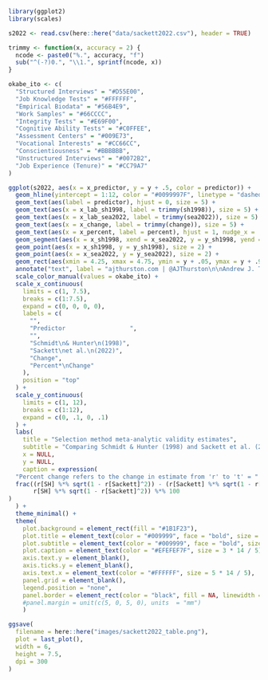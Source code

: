 ```r
library(ggplot2)
library(scales)

s2022 <- read.csv(here::here("data/sackett2022.csv"), header = TRUE)

trimmy <- function(x, accuracy = 2) {
  ncode <- paste0("%.", accuracy, "f")
  sub("^(-?)0.", "\\1.", sprintf(ncode, x))
}

okabe_ito <- c(
  "Structured Interviews" = "#D55E00",
  "Job Knowledge Tests" = "#FFFFFF",
  "Empirical Biodata" = "#56B4E9",
  "Work Samples" = "#66CCCC",
  "Integrity Tests" = "#E69F00",
  "Cognitive Ability Tests" = "#C0FFEE",
  "Assessment Centers" = "#009E73",
  "Vocational Interests" = "#CC66CC",
  "Conscientiousness" = "#BBBBBB",
  "Unstructured Interviews" = "#0072B2",
  "Job Experience (Tenure)" = "#CC79A7"
)

ggplot(s2022, aes(x = x_predictor, y = y + .5, color = predictor)) +
  geom_hline(yintercept = 1:12, color = "#0099997F", linetype = "dashed") +
  geom_text(aes(label = predictor), hjust = 0, size = 5) +
  geom_text(aes(x = x_lab_sh1998, label = trimmy(sh1998)), size = 5) +
  geom_text(aes(x = x_lab_sea2022, label = trimmy(sea2022)), size = 5) +
  geom_text(aes(x = x_change, label = trimmy(change)), size = 5) +
  geom_text(aes(x = x_percent, label = percent), hjust = 1, nudge_x = .2, size = 5) +
  geom_segment(aes(x = x_sh1998, xend = x_sea2022, y = y_sh1998, yend = y_sea2022)) +
  geom_point(aes(x = x_sh1998, y = y_sh1998), size = 2) +
  geom_point(aes(x = x_sea2022, y = y_sea2022), size = 2) +
  geom_rect(aes(xmin = 4.25, xmax = 4.75, ymin = y + .05, ymax = y + .95), fill = NA) +
  annotate("text", label = "ajthurston.com | @AJThurston\n\nAndrew J. Thurston © 2025", x = 6, y = 3.5, color = "#00999966", size = 3) +
  scale_color_manual(values = okabe_ito) +
  scale_x_continuous(
    limits = c(1, 7.5),
    breaks = c(1:7.5),
    expand = c(0, 0, 0, 0),
    labels = c(
      "",
      "Predictor                  ",
      "",
      "Schmidt\n& Hunter\n(1998)",
      "Sackett\net al.\n(2022)",
      "Change",
      "Percent*\nChange"
    ),
    position = "top"
  ) +
  scale_y_continuous(
    limits = c(1, 12),
    breaks = c(1:12),
    expand = c(0, .1, 0, .1)
  ) +
  labs(
    title = "Selection method meta-analytic validity estimates",
    subtitle = "Comparing Schmidt & Hunter (1998) and Sackett et al. (2022)",
    x = NULL,
    y = NULL,
    caption = expression(
  "Percent change refers to the change in estimate from 'r' to 't' = " *
  frac((r[SH] %*% sqrt(1 - r[Sackett]^2)) - (r[Sackett] %*% sqrt(1 - r[SH]^2)),
       r[SH] %*% sqrt(1 - r[Sackett]^2)) %*% 100
)
  ) +
  theme_minimal() +
  theme(
    plot.background = element_rect(fill = "#1B1F23"),
    plot.title = element_text(color = "#009999", face = "bold", size = 6.25 * 14 / 5),
    plot.subtitle = element_text(color = "#009999", face = "bold", size = 5 * 14 / 5),
    plot.caption = element_text(color = "#EFEFEF7F", size = 3 * 14 / 5),
    axis.text.y = element_blank(),
    axis.ticks.y = element_blank(),
    axis.text.x = element_text(color = "#FFFFFF", size = 5 * 14 / 5),
    panel.grid = element_blank(),
    legend.position = "none",
    panel.border = element_rect(color = "black", fill = NA, linewidth = 0)#,
    #panel.margin = unit(c(5, 0, 5, 0), units  = "mm")
    )

ggsave(
  filename = here::here("images/sackett2022_table.png"),
  plot = last_plot(),
  width = 6,
  height = 7.5,
  dpi = 300
)
```